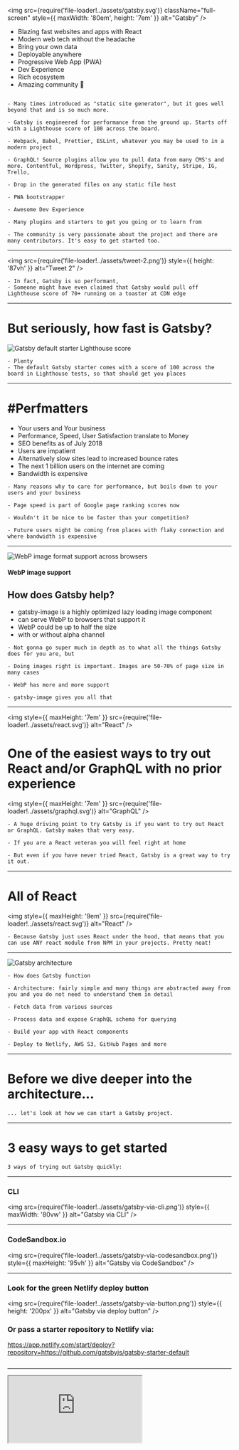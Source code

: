 
<img
  src={require('file-loader!../assets/gatsby.svg')}
  className="full-screen"
  style={{ maxWidth: '80em', height: '7em' }}
  alt="Gatsby"
/>

<ul>
  <Appear>
    <li>Blazing fast websites and apps with React</li>
    <li>Modern web tech without the headache</li>
    <li>Bring your own data</li>
    <li>Deployable anywhere</li>
    <li>Progressive Web App (PWA)</li>
    <li>Dev Experience</li>
    <li>Rich ecosystem</li>
    <li>Amazing community 💜</li>
  </Appear>
</ul>

```notes

- Many times introduced as "static site generator", but it goes well beyond that and is so much more.

- Gatsby is engineered for performance from the ground up. Starts off with a Lighthouse score of 100 across the board.

- Webpack, Babel, Prettier, ESLint, whatever you may be used to in a modern project

- GraphQL! Source plugins allow you to pull data from many CMS's and more. Contentful, Wordpress, Twitter, Shopify, Sanity, Stripe, IG, Trello,

- Drop in the generated files on any static file host

- PWA bootstrapper

- Awesome Dev Experience

- Many plugins and starters to get you going or to learn from

- The community is very passionate about the project and there are many contributors. It's easy to get started too.

```

---

<img
  src={require('file-loader!../assets/tweet-2.png')}
  style={{ height: '87vh' }}
  alt="Tweet 2"
/>

```notes
- In fact, Gatsby is so performant,
- Someone might have even claimed that Gatsby would pull off Lighthouse score of 70+ running on a toaster at CDN edge
```

---

# But seriously, how fast is Gatsby?

<div>
  <img
    src={require('file-loader!../assets/lighthouse-gatsby-default.png')}
    style={{ width: '70%', margin: '0 auto', display: 'flex' }}
    alt="Gatsby default starter Lighthouse score"
  />
</div>

```notes
- Plenty
- The default Gatsby starter comes with a score of 100 across the board in Lighthouse tests, so that should get you places
```

---

# #Perfmatters

- Your users and Your business
- Performance, Speed, User Satisfaction translate to Money
- SEO benefits as of July 2018
- Users are impatient
- Alternatively slow sites lead to increased bounce rates
- The next 1 billion users on the internet are coming
- Bandwidth is expensive

```notes
- Many reasons why to care for performance, but boils down to your users and your business

- Page speed is part of Google page ranking scores now

- Wouldn't it be nice to be faster than your competition?

- Future users might be coming from places with flaky connection and where bandwidth is expensive
```

---


<div>
  <img
    style={{ height: '18em' }}
    src={require('file-loader!../assets/webp-support.png')}
    alt="WebP image format support across browsers"
  />
  <h4>WebP image support</h4>
</div>

## How does Gatsby help?

- <span className="accent">gatsby-image</span> is a highly optimized lazy loading image component
- can serve WebP to browsers that support it
- WebP could be up to half the size
- with or without alpha channel

```notes
- Not gonna go super much in depth as to what all the things Gatsby does for you are, but

- Doing images right is important. Images are 50-70% of page size in many cases

- WebP has more and more support

- gatsby-image gives you all that
```

---

<img
  style={{ maxHeight: '7em' }}
  src={require('file-loader!../assets/react.svg')}
  alt="React"
/>

# One of the easiest ways to <span className="accent">try out React and/or GraphQL</span> with no prior experience

<img
  style={{ maxHeight: '7em' }}
  src={require('file-loader!../assets/graphql.svg')}
  alt="GraphQL"
/>

```notes
- A huge driving point to try Gatsby is if you want to try out React or GraphQL. Gatsby makes that very easy.

- If you are a React veteran you will feel right at home

- But even if you have never tried React, Gatsby is a great way to try it out.

```

---

# All of React

<img
  style={{ maxHeight: '9em' }}
  src={require('file-loader!../assets/react.svg')}
  alt="React"
/>

```notes
- Because Gatsby just uses React under the hood, that means that you can use ANY react module from NPM in your projects. Pretty neat!
```

---

<div>
  <img
    src={require('file-loader!../assets/gatsby-architecture-1.png')}
    style={{
      maxWidth: '75%',
      maxHeight: '52em',
      display: 'flex',
      margin: '0 auto'
    }}
    alt="Gatsby architecture"
  />
</div>

```notes
- How does Gatsby function

- Architecture: fairly simple and many things are abstracted away from you and you do not need to understand them in detail

- Fetch data from various sources

- Process data and expose GraphQL schema for querying

- Build your app with React components

- Deploy to Netlify, AWS S3, GitHub Pages and more
```

---

# Before we dive deeper into the architecture...

```notes
... let's look at how we can start a Gatsby project.
```

---

# 3 easy ways to get started

```notes
3 ways of trying out Gatsby quickly:
```

---

### CLI

<img
  src={require('file-loader!../assets/gatsby-via-cli.png')}
  style={{ maxWidth: '80vw' }}
  alt="Gatsby via CLI"
/>

---

### CodeSandbox.io

<img
  src={require('file-loader!../assets/gatsby-via-codesandbox.png')}
  style={{ maxHeight: '95vh' }}
  alt="Gatsby via CodeSandbox"
/>

---

### Look for the green Netlify deploy button

<img
  src={require('file-loader!../assets/gatsby-via-button.png')}
  style={{ height: '200px' }}
  alt="Gatsby via deploy button"
/>

### Or pass a starter repository to Netlify via:

https://app.netlify.com/start/deploy?repository=https://github.com/gatsbyjs/gatsby-starter-default

```notes

```

---

<iframe
  src="https://codesandbox.io/embed/k3201jy9jo?fontsize=14"
  style={{
    width: '90vw',
    height: '90vh',
    border: 0,
    borderRadius: '4px',
    overflow: 'hidden'
  }}
  sandbox="allow-modals allow-forms allow-popups allow-scripts allow-same-origin"
/>

```notes
- For exmaple, here's how the default starter project looks like in CodeSandbox

- You could get quite far already from here:

  - work on project

  - create a GitHub repo from here

  - deploy
```

---

<div>
  <img
    src={require('file-loader!../assets/gatsby-architecture-2.png')}
    style={{
      maxWidth: '75%',
      maxHeight: '52em',
      display: 'flex',
      margin: '0 auto'
    }}
    alt="Gatsby architecture focused on data sources"
  />
</div>

```notes
- Cool, so going back to our diagram here, let's now have a look at the different data sources that Gatsby can source
- so we can zoom in on and talk about data sources
```

---

<DataSources />

```notes
- Any data source; There's quite a few of them

- Build pages from Google sheets or Trello cards wut?

- Some worthy mentions that are less gimicky: popular headless CMSs like: Contentful, Sanity, GraphCMS and more...
```

---

# Let's try out <span className="accent">GraphQL</span>

```notes
- Gatsby sources all that data and exposes GraphQL types for you to query against
```

---

# Demo

```notes
TODO: come up with concrete examples to query; set them up in the codesandbox
```

---


<iframe
  src="https://k3201jy9jo.sse.codesandbox.io/___graphql"
  style={{
    width: '90vw',
    height: '90vh',
    border: 0,
    borderRadius: '4px',
    overflow: 'hidden'
  }}
  sandbox="allow-modals allow-forms allow-popups allow-scripts allow-same-origin"
/>

---

# Plugins

<img
  src={require('file-loader!../assets/gatsby-plugins-page.png')}
  style={{ maxWidth: '90vw', maxHeight: '95vh' }}
  alt="Gatsby plugins page"
/>

---

# Plugins

<ul>
  <li>Reusable common functionality</li>
  <li>Source plugins</li>
  <li>Transformer plugins</li>
  <li>Public vs Private</li>
</ul>

```notes
- ~ 700 plugins

- Chunks of reusable functionality, shared with the community.

- Things like Google Analytics, for example. No need to reinvent the wheel. Use the highly optimized and supported plugin.

- 2 special categories of plugins - Source and Transformer plugins

- Source that fetch data at build time

- Transformers that process data, for example a JSON file

- A thing to note about plugins is that you are not limited to only what's available out there. You can easily create your own custom private plugins specific to your project if you have a use case for that.
```

---

# Starters

<img
  src={require('file-loader!../assets/gatsby-starters-page.png')}
  style={{ maxWidth: '90vw', maxHeight: '95vh' }}
  alt="Gatsby starters page"
/>

```notes
- Finally if you really can't be bothered to setup something from scratch, there are plenty of pre-configured starters for particular use cases

- For example: by data provider, styling solution, SEO requirements and more.

- The one major downside is that once you setup a project using a starter you are on your own and don't get anymore updates

- The Gatsby team is working on this and THEMES are coming probably this year to allow for dependancy based starter usage
```

---

# Deploy

- Netlify
- GitHub Pages
- Now.sh
- AWS S3

---

# Showcase

<img
  src={require('file-loader!../assets/gatsby-showcase-main.png')}
  style={{ maxWidth: '90vw', maxHeight: '95vh' }}
  alt="Gatsby showcase"
/>

```notes
- If you are looking for inspiration

- Submit your own projects to the showcase if you like
```

---

# What can you build with Gatsby?

---

### Simple sites

<img
  src={require('file-loader!../assets/showcase-2.png')}
  style={{ maxWidth: '85vw', maxHeight: '87vh' }}
  alt="Gatsby showcase 2"
/>

###### justdoit.nike.com

---

### Sites with plenty of high quality imagery

<img
  src={require('file-loader!../assets/showcase-1.jpg')}
  style={{ maxWidth: '85vw', maxHeight: '87vh' }}
  alt="Gatsby showcase 1"
/>

###### kirstennoelle.com

---

### Data visualization heavy apps

<img
  src={require('file-loader!../assets/showcase-3.jpg')}
  style={{ maxWidth: '85vw', maxHeight: '87vh' }}
  alt="Gatsby showcase 3"
/>

###### 2018.stateofjs.com

---

### Ecommerce

<img
  src={require('file-loader!../assets/showcase-4.jpg')}
  style={{ maxWidth: '85vw', maxHeight: '87vh' }}
  alt="Gatsby showcase 4"
/>

###### store.gatsbyjs.org

---

### Blog

<img
  src={require('file-loader!../assets/showcase-5.jpg')}
  style={{ maxWidth: '85vw', maxHeight: '87vh' }}
  alt="Gatsby showcase 5"
/>

###### airbnb.io

---

### Documentation sites

<img
  src={require('file-loader!../assets/showcase-6.png')}
  style={{ maxWidth: '85vw', maxHeight: '87vh' }}
  alt="Gatsby showcase 6"
/>

###### reactjs.org

---

# My projects and learnings

```notes
- I've also built a few projects with Gatsby and really loved it
```

---

### fpvtips.com

<img
  src={require('file-loader!../assets/georgi-showcase-1.jpg')}
  style={{ maxWidth: '85vw', maxHeight: '87vh' }}
  alt="Georgi showcase 1"
/>

---

### blog.georgi-yanev.com

<img
  src={require('file-loader!../assets/georgi-showcase-2.jpg')}
  style={{ maxWidth: '85vw', maxHeight: '87vh' }}
  alt="Georgi showcase 2"
/>

```notes
Blog with analytics and video on the home page and still 99 score
```

---

### baehrbg.com

<img
  src={require('file-loader!../assets/georgi-showcase-3.jpg')}
  style={{ maxWidth: '85vw', maxHeight: '87vh' }}
  alt="Georgi showcase 3"
/>

```notes
Generate hundreds of pages from Contentful models

Hundreds of pages, prob almost a thousand, many images
```

---

# Demo

1. Set up project
2.

TODO: Build a site that generates 1000 pages and images in 3 minutes or less

```notes
- TODO: because the Gatsby showcase is built with "live" screenshots from sites, we can use the same plugin to build something of our own

- Maybe default starter + yaml into a demo of campaign catalog type of thing?
```

---

# TODO: If you want to learn more

- Docs
- Tutorial
- LevelUpTuts
- Learning from other starters or projects

```notes
- Follow tutorial, the docs are pretty solid

- Look up things as you need them
```

---


<div>
  <img
    src={require('file-loader!../assets/gatsby-swag.png')}
    alt="Gatsby swag"
    style={{ maxWidth: '100%' }}
  />
</div>

# Contribute

<div style={{margin: '0 2rem'}}>

Consider contributing and get awesome swag.

Great way to learn.
The community is super helpful!

</div>
